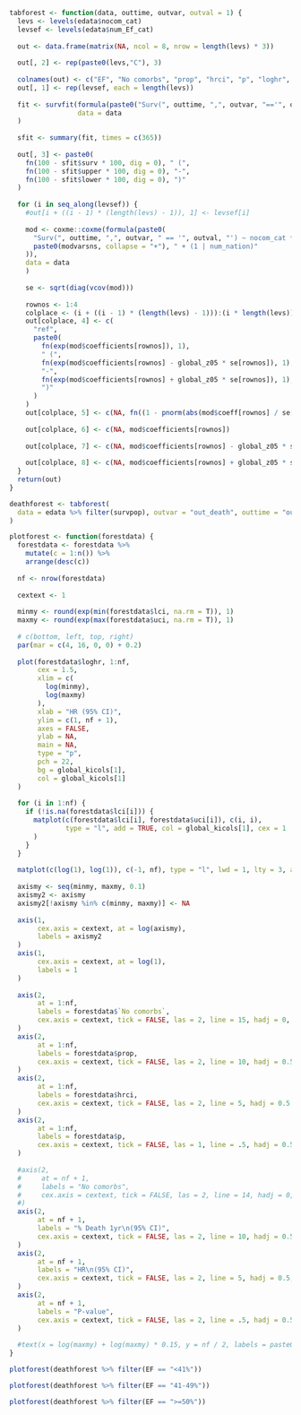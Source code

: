 
```r

tabforest <- function(data, outtime, outvar, outval = 1) {
  levs <- levels(edata$nocom_cat)
  levsef <- levels(edata$num_Ef_cat)
  
  out <- data.frame(matrix(NA, ncol = 8, nrow = length(levs) * 3))
  
  out[, 2] <- rep(paste0(levs,"C"), 3)
  
  colnames(out) <- c("EF", "No comorbs", "prop", "hrci", "p", "loghr", "lci", "uci")
  out[, 1] <- rep(levsef, each = length(levs))
  
  fit <- survfit(formula(paste0("Surv(", outtime, ",", outvar, "=='", outval, "') ~ num_Ef_cat + nocom_cat")),
                 data = data
  )
  
  sfit <- summary(fit, times = c(365))
  
  out[, 3] <- paste0(
    fn(100 - sfit$surv * 100, dig = 0), " (",
    fn(100 - sfit$upper * 100, dig = 0), "-",
    fn(100 - sfit$lower * 100, dig = 0), ")"
  )
  
  for (i in seq_along(levsef)) {
    #out[i + ((i - 1) * (length(levs) - 1)), 1] <- levsef[i]
    
    mod <- coxme::coxme(formula(paste0(
      "Surv(", outtime, ",", outvar, " == '", outval, "') ~ nocom_cat * relevel(num_Ef_cat, ref = '", levsef[i], "') + ",
      paste0(modvarsns, collapse = "+"), " + (1 | num_nation)"
    )),
    data = data
    )
    
    se <- sqrt(diag(vcov(mod)))
    
    rownos <- 1:4
    colplace <- (i + ((i - 1) * (length(levs) - 1))):(i * length(levs))
    out[colplace, 4] <- c(
      "ref",
      paste0(
        fn(exp(mod$coefficients[rownos]), 1),
        " (",
        fn(exp(mod$coefficients[rownos] - global_z05 * se[rownos]), 1),
        "-",
        fn(exp(mod$coefficients[rownos] + global_z05 * se[rownos]), 1),
        ")"
      )
    )
    out[colplace, 5] <- c(NA, fn((1 - pnorm(abs(mod$coeff[rownos] / se[rownos]))) * 2, dig = 3, p = TRUE))
    
    out[colplace, 6] <- c(NA, mod$coefficients[rownos])
    
    out[colplace, 7] <- c(NA, mod$coefficients[rownos] - global_z05 * se[rownos])
    
    out[colplace, 8] <- c(NA, mod$coefficients[rownos] + global_z05 * se[rownos])
  }
  return(out)
}

deathforest <- tabforest(
  data = edata %>% filter(survpop), outvar = "out_death", outtime = "outtime_death"
)

plotforest <- function(forestdata) {
  forestdata <- forestdata %>%
    mutate(c = 1:n()) %>%
    arrange(desc(c))
  
  nf <- nrow(forestdata)
  
  cextext <- 1
  
  minmy <- round(exp(min(forestdata$lci, na.rm = T)), 1)
  maxmy <- round(exp(max(forestdata$uci, na.rm = T)), 1)
  
  # c(bottom, left, top, right)
  par(mar = c(4, 16, 0, 0) + 0.2)
  
  plot(forestdata$loghr, 1:nf,
       cex = 1.5,
       xlim = c(
         log(minmy),
         log(maxmy)
       ),
       xlab = "HR (95% CI)",
       ylim = c(1, nf + 1),
       axes = FALSE,
       ylab = NA,
       main = NA,
       type = "p",
       pch = 22,
       bg = global_kicols[1],
       col = global_kicols[1]
  )
  
  for (i in 1:nf) {
    if (!is.na(forestdata$lci[i])) {
      matplot(c(forestdata$lci[i], forestdata$uci[i]), c(i, i),
              type = "l", add = TRUE, col = global_kicols[1], cex = 1
      )
    }
  }
  
  matplot(c(log(1), log(1)), c(-1, nf), type = "l", lwd = 1, lty = 3, add = TRUE, col = 1)
  
  axismy <- seq(minmy, maxmy, 0.1)
  axismy2 <- axismy
  axismy2[!axismy %in% c(minmy, maxmy)] <- NA
  
  axis(1,
       cex.axis = cextext, at = log(axismy),
       labels = axismy2
  )
  axis(1,
       cex.axis = cextext, at = log(1),
       labels = 1
  )
  
  axis(2,
       at = 1:nf,
       labels = forestdata$`No comorbs`,
       cex.axis = cextext, tick = FALSE, las = 2, line = 15, hadj = 0, font = 2
  )
  axis(2,
       at = 1:nf,
       labels = forestdata$prop,
       cex.axis = cextext, tick = FALSE, las = 2, line = 10, hadj = 0.5
  )
  axis(2,
       at = 1:nf,
       labels = forestdata$hrci,
       cex.axis = cextext, tick = FALSE, las = 2, line = 5, hadj = 0.5
  )
  axis(2,
       at = 1:nf,
       labels = forestdata$p,
       cex.axis = cextext, tick = FALSE, las = 1, line = .5, hadj = 0.5
  )
  
  #axis(2,
  #     at = nf + 1,
  #     labels = "No comorbs",
  #     cex.axis = cextext, tick = FALSE, las = 2, line = 14, hadj = 0, font = 2
  #)
  axis(2,
       at = nf + 1,
       labels = "% Death 1yr\n(95% CI)",
       cex.axis = cextext, tick = FALSE, las = 2, line = 10, hadj = 0.5, font = 2
  )
  axis(2,
       at = nf + 1,
       labels = "HR\n(95% CI)",
       cex.axis = cextext, tick = FALSE, las = 2, line = 5, hadj = 0.5, font = 2
  )
  axis(2,
       at = nf + 1,
       labels = "P-value",
       cex.axis = cextext, tick = FALSE, las = 2, line = .5, hadj = 0.5, font = 2
  )
  
  #text(x = log(maxmy) + log(maxmy) * 0.15, y = nf / 2, labels = paste0("P-value interaction: ", last(forestdata$pint)), srt = -90)
}
```

```r
plotforest(deathforest %>% filter(EF == "<41%"))
```

```r
plotforest(deathforest %>% filter(EF == "41-49%"))
```

```r
plotforest(deathforest %>% filter(EF == ">=50%"))
```